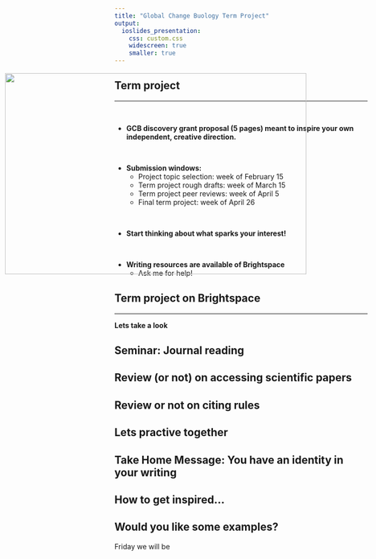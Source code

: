 ```yaml
---
title: "Global Change Buology Term Project"
output: 
  ioslides_presentation:
    css: custom.css
    widescreen: true
    smaller: true
---
```


## Term project
<hr>
<br/>

* **GCB discovery grant proposal (5 pages) meant to inspire your own independent, creative direction.**

<br/>

* **Submission windows:**
    + Project topic selection: week of February 15
    + Term project rough drafts: week of March 15
    + Term project peer reviews: week of April 5
    + Final term project: week of April 26

<br/>

* **Start thinking about what sparks your interest!**

<br/>

* **Writing resources are available of Brightspace**
    + Ask me for help!
    
## Term project on Brightspace
<hr>

**Lets take a look**

<IMG STYLE="position:absolute; TOP:200px; LEFT:10px; WIDTH:600px; HEIGHT:400px" SRC="images/course3.png">

## Seminar: Journal reading

## Review (or not) on accessing scientific papers

## Review or not on citing rules

## Lets practive together

## Take Home Message: You have an identity in your writing

## How to get inspired...

## Would you like some examples?

Friday we will be 
